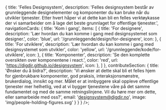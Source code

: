 
<Meta
  title='Velkommen'
  description='Velkommen til Felles designsystem. Her vil du finne grunnleggende designelementer og komponenter du kan bruke når du utvikler tjenester'
/>

{
  title: 'Felles Designsystem',
  description: 'Felles designsystem består av grunnleggende designelementer og komponenter du kan bruke når du utvikler tjenester. Etter hvert håper vi at dette kan bli en felles verktøykasse der vi samarbeider om å lage det beste grunnlaget for offentlige tjenester.',
  navigationCards: {
    title: 'Kom i gang',
    items: [
      {
          title: 'For designere',
          description: 'Lær hvordan du kan komme i gang med designsystemet som designer.',
          color: 'blue', url: '/grunnleggende/design/for-designere',
          icon: <Picture fontSize={28} />
      },
      {
          title: 'For utviklere',
          description: 'Lær hvordan du kan komme i gang med designsystemet som utvikler',
          color: 'yellow',
          url: '/grunnleggende/kode/for-utviklere',
          icon: <Wrench fontSize={28} />
      },
      {
          title: 'Komponenter',
          description: 'Se den komplette oversikten over komponentene i react.',
          color: 'red',
          url: 'https://digdir.github.io/designsystem',
         icon: <SystemFilled fontSize={25} />
      },
    ]
  },
  contributeSection: {
     title: 'Ønsker du å bidra?',
     description: 'Vi ønsker at dette skal bli et felles hjem for gjenbrukbare komponenter, god praksis, interaksjonsmønstre, brukerdialog, innsikt og mer. Målet er at innbyggere skal oppleve offentlige tjenester mer helhetlig, ved at vi bygger tjenestene våre på det samme fundamentet og med de samme retningslinjene. Vil du høre mer om dette, eller samarbeide med oss?',
     email: 'designsystem@digdir.no',
     image: 'img/people-holding-figures.svg'
  }
}
} />;
